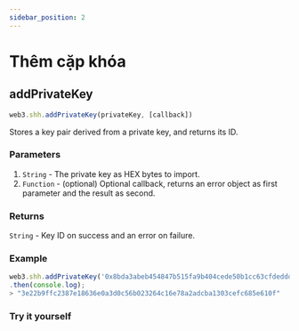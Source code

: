 ```yaml
---
sidebar_position: 2
---
```


# Thêm cặp khóa
## addPrivateKey
```javascript
web3.shh.addPrivateKey(privateKey, [callback])
```
Stores a key pair derived from a private key, and returns its ID.

### Parameters
1. `String` - The private key as HEX bytes to import.
2. `Function` - (optional) Optional callback, returns an error object as first parameter and the result as second.
### Returns
`String` - Key ID on success and an error on failure.

###  Example
```javascript
web3.shh.addPrivateKey('0x8bda3abeb454847b515fa9b404cede50b1cc63cfdeddd4999d074284b4c21e15')
.then(console.log);
> "3e22b9ffc2387e18636e0a3d0c56b023264c16e78a2adcba1303cefc685e610f"
```
### Try it yourself